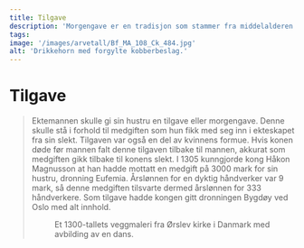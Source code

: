 ```yaml
---
title: Tilgave
description: 'Morgengave er en tradisjon som stammer fra middelalderen.'
tags:
image: '/images/arvetall/Bf_MA_108_Ck_484.jpg'
alt: 'Drikkehorn med forgylte kobberbeslag.'
---
```



# Tilgave

<Blockquote 
    quote='«Hvis han overlever henne, skal hennes arvinger ha medgiften hennes, men tilgaven faller bort.»'
    footer='Arvetallet, kapittel 3' />



<Container stil="initial side">
    Ektemannen skulle gi sin hustru en tilgave eller morgengave. Denne skulle stå i forhold til medgiften som hun fikk med seg inn i ekteskapet fra sin slekt. Tilgaven var også en del av kvinnens formue. Hvis konen døde før mannen falt denne tilgaven tilbake til mannen, akkurat som medgiften gikk tilbake til konens slekt. I 1305 kunngjorde kong Håkon Magnusson at han hadde mottatt en medgift på 3000 mark for sin hustru, dronning Eufemia. Årslønnen for en dyktig håndverker var 9 mark, så denne medgiften tilsvarte dermed årslønnen for 333 håndverkere. Som tilgave hadde kongen gitt dronningen Bygdøy ved Oslo med alt innhold.
</Container>

<Figure
    image="\images\arvetall\skrin.jpg"
    title="En kiste med gaver som kan ha vært en fin morgengave."
    alt="En kiste med klær og smykker."
>
Et 1300-tallets veggmaleri fra Ørslev kirke i Danmark med avbilding av en dans.
</Figure>
